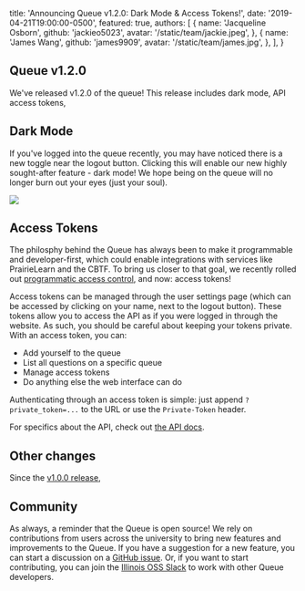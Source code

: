 
  title: 'Announcing Queue v1.2.0: Dark Mode & Access Tokens!',
  date: '2019-04-21T19:00:00-0500',
  featured: true,
  authors: [
    {
      name: 'Jacqueline Osborn',
      github: 'jackieo5023',
      avatar: '/static/team/jackie.jpeg',
    },
    {
      name: 'James Wang',
      github: 'james9909',
      avatar: '/static/team/james.jpg',
    },
  ],
}


## Queue v1.2.0

We've released v1.2.0 of the queue! This release includes dark mode, API access tokens,

## Dark Mode

If you've logged into the queue recently, you may have noticed there is a new toggle near the logout button. Clicking this will enable our new highly sought-after feature - dark mode! We hope being on the queue will no longer burn out your eyes (just your soul).

<Image
  src="/static/blog/dark-mode/dark-mode-view.jpg"
  caption="Dark mode"
  shadow
/>

## Access Tokens

The philosphy behind the Queue has always been to make it programmable and developer-first, which could enable integrations with services like PrairieLearn and the CBTF. To bring us closer to that goal, we recently rolled out [programmatic access control](/blog/confidential-queues-programmatic-admission-control), and now: access tokens!

Access tokens can be managed through the user settings page (which can be accessed by clicking on your name, next to the logout button). These tokens allow you to access the API as if you were logged in through the website. As such, you should be careful about keeping your tokens private. With an access token, you can:

- Add yourself to the queue
- List all questions on a specific queue
- Manage access tokens
- Do anything else the web interface can do

Authenticating through an access token is simple: just append `?private_token=...` to the URL or use the `Private-Token` header.

For specifics about the API, check out [the API docs](https://github.com/illinois/queue/blob/master/doc/API.md).

## Other changes

Since the [v1.0.0 release](confidential-queues-programmatic-admission-control),

## Community

As always, a reminder that the Queue is open source! We rely on contributions from users across the university to bring new features and improvements to the Queue. If you have a suggestion for a new feature, you can start a discussion on a [GitHub issue](https://github.com/illinois/queue/issues). Or, if you want to start contributing, you can join the [Illinois OSS Slack](https://illinois-oss.slack.com/) to work with other Queue developers.
